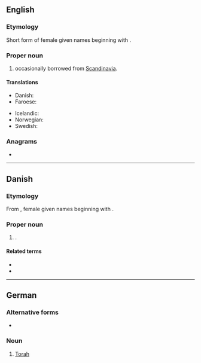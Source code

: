 {{also|þora}}
==English==

===Etymology===
Short form of {{der|en|non|-}} female given names beginning with {{m|non|Þórr||Thor}}.

===Proper noun===
{{en-proper noun}}

# {{given name|en|female|from=Germanic languages}} occasionally borrowed from [[Scandinavia]].

====Translations====
{{trans-top|female given name}}
* Danish: {{t|da|Thora}}
* Faroese: {{t|fo|Tóra|f}}
{{trans-mid}}
* Icelandic: {{t+|is|Þóra|f}}
* Norwegian: {{t+|no|Tora}}
* Swedish: {{t+|sv|Tora}}
{{trans-bottom}}

===Anagrams===
* {{anagrams|en|a=ahort|Horta|Ratho|Roath|Torah}}

----

==Danish==

===Etymology===
From {{der|da|non|-}}, female given names beginning with {{m|non|Þórr||Thor}}.

===Proper noun===
{{head|da|proper noun}}

# {{given name|da|female}}.

====Related terms====
* {{l|da|Thor}}
* {{l|da|Tove}}

----

==German==

===Alternative forms===
* {{l|de|Torah}}

===Noun===
{{de-noun|f.sg}}

# [[Torah]]